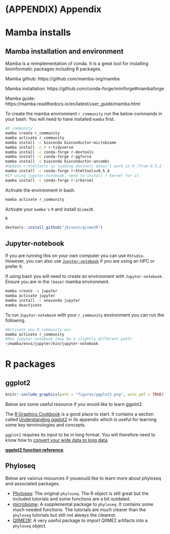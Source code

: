 # (APPENDIX) Appendix {-}

# Mamba installs

## Mamba installation and environment {#mamba_install}

Mamba is a reimplementation of conda.
It is a great tool for installing bioinformatic packages including R packages.

Mamba github: https://github.com/mamba-org/mamba

Mamba installation: https://github.com/conda-forge/miniforge#mambaforge

Mamba guide: https://mamba.readthedocs.io/en/latest/user_guide/mamba.html

To create the mamba environment `r_community` run the below commands in your bash. You will need to have installed `mamba` first.

```bash
#R community
mamba create r_community
mamba activate r_community
mamba install -c bioconda bioconductor-microbiome
mamba install -c r r-tidyverse
mamba install -c conda-forge r-devtools
mamba install -c conda-forge r-ggforce
mamba install -c bioconda bioconductor-ancombc
#Update r-htmltools as loading devtools doesn’t work in R (from 0.5.2 -> 0.5.4)
mamba install -c conda-forge r-htmltools=0.5.4
#If using jupyter-notebook, need to install r kernel for it
mamba install -c conda-forge r-irkernel
```

Activate the environment in bash.

```bash
mamba activate r_community
```

Activate your `mamba's` `R` and install `Qiime2R`.

```bash
R
```

```r
devtools::install_github("jbisanz/qiime2R")
```

## Jupyter-notebook {#jupyter_appendix}

If you are running this on your own computer you can use `RStudio`.
However, you can also use [`Jupyter-notebook`](https://jupyter.org/) if you are using an HPC or prefer it.

If using bash you will need to create an environment with `Jupyter-notebook`.
Ensure you are in the `(base)` mamba environment.

```bash
mamba create -n jupyter
mamba activate jupyter
mamba install -c anaconda jupyter
mamba deactivate
```

To run `Jupyter-notebook` with your `r_community` environment you can run the following.

```bash
#Activate you R_community env
mamba activate r_community
#Run jupyter-notebook (may be a slightly different path)
~/mamba/envs/jupyter/bin/jupyter-notebook
```

# R packages

## ggplot2 {#ggplot2_appendix}
```r
knitr::include_graphics(path = "figures/ggplot2.png", auto_pdf = TRUE)
```

Below are some useful resource if you would like to learn ggplot2.

The [R Graphics Cookbook](https://r-graphics.org/) is a good place to start. It contains a section called [Understanding ggplot2](https://r-graphics.org/chapter-ggplot2) in its appendix which is useful for learning some key terminologies and concepts.

`ggplot2` requires its input to be in long format. You will therefore need to know how to [convert your wide data to long data](#http://www.cookbook-r.com/Manipulating_data/Converting_data_between_wide_and_long_format/).

[__ggplot2 function reference__](https://ggplot2.tidyverse.org/reference/#layers).

## Phyloseq {#phyloseq_appendix}

Below are vaiorus resources if youwould like to learn more about phyloseq and associated packages.

- [Phyloseq](https://joey711.github.io/phyloseq/): The original `phyloseq`. The R object is still great but the included tutorials and some functions are a bit outdated.
- [microbiome](https://microbiome.github.io/tutorials/): A supplemental package to `phyloseq`. It contains some much needed functions. The tutorials are much clearer than the `phyloseq` tutorials but still not always the clearest.
- [QIIME2R](https://github.com/jbisanz/qiime2R): A very useful package to import QIIME2 artifacts into a `phyloseq` object.
